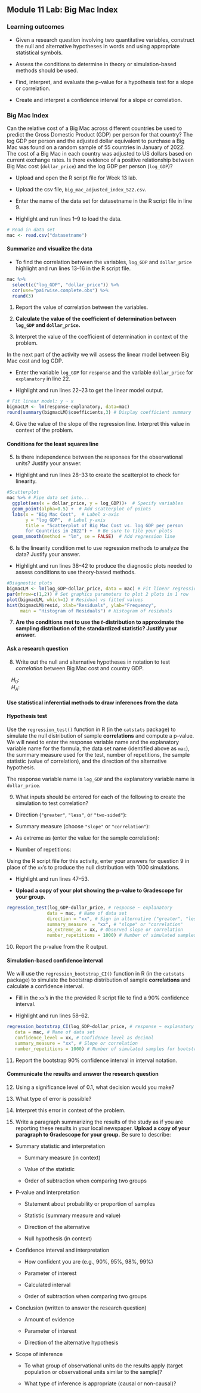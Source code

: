## Module 11 Lab: Big Mac Index

\setstretch{1}

### Learning outcomes

* Given a research question involving two quantitative variables, construct the null and alternative hypotheses
  in words and using appropriate statistical symbols.
  
* Assess the conditions to determine in theory or simulation-based methods should be used.

* Find, interpret, and evaluate the p-value for a hypothesis test for a slope or correlation.

* Create and interpret a confidence interval for a slope or correlation.


### Big Mac Index

Can the relative cost of a Big Mac across different countries be used to predict the Gross Domestic Product (GDP) per person for that country?  The log GDP per person and the adjusted dollar equivalent to purchase a Big Mac was found on a random sample of 55 countries in January of 2022.  The cost of a Big Mac in each country was adjusted to US dollars based on current exchange rates.  Is there evidence of a positive relationship between Big Mac cost (`dollar_price`) and the log GDP per person (`log_GDP`)?

* Upload and open the R script file for Week 13 lab. 

* Upload the csv file, `big_mac_adjusted_index_S22.csv`. 

* Enter the name of the data set for datasetname in the R script file in line 9. 

* Highlight and run lines 1--9 to load the data.

```r
# Read in data set 
mac <- read.csv("datasetname")
```

#### Summarize and visualize the data {-} 

* To find the correlation between the variables, `log_GDP` and `dollar_price` highlight and run lines 13--16 in the R script file.

```r
mac %>% 
  select(c("log_GDP", "dollar_price")) %>%
  cor(use="pairwise.complete.obs") %>%
  round(3)
```

1.  Report the value of correlation between the variables. 
\vspace{0.2in}

2. **Calculate the value of the coefficient of determination between `log_GDP` and `dollar_price`.** 
\vspace{0.4in}

3. Interpret the value of the coefficient of determination in context of the problem.
\vspace{0.6in}

In the next part of the activity we will assess the linear model between Big Mac cost and log GDP.  

* Enter the variable `log_GDP` for `response` and the variable `dollar_price` for `explanatory` in line 22.  

* Highlight and run lines 22--23 to get the linear model output. 

```r
# Fit linear model: y ~ x
bigmacLM <- lm(response~explanatory, data=mac)
round(summary(bigmacLM)$coefficients,3) # Display coefficient summary
```

4. Give the value of the slope of the regression line.  Interpret this value in context of the problem.
\vspace{0.6in}

#### Conditions for the least squares line {-}

5. Is there independence between the responses for the observational units?  Justify your answer.

\vspace{0.3in}

* Highlight and run lines 28--33 to create the scatterplot to check for linearity.

```r
#Scatterplot
mac %>% # Pipe data set into...
  ggplot(aes(x = dollar_price, y = log_GDP))+  # Specify variables
  geom_point(alpha=0.5) +  # Add scatterplot of points
  labs(x = "Big Mac Cost",  # Label x-axis
       y = "log GDP",  # Label y-axis
       title = "Scatterplot of Big Mac Cost vs. log GDP per person
       for Countries in 2022") +  # Be sure to tile your plots
  geom_smooth(method = "lm", se = FALSE)  # Add regression line
```

6. Is the linearity condition met to use regression methods to analyze the data?  Justify your answer.

\vspace{0.3in}

* Highlight and run lines 38--42 to produce the diagnostic plots needed to assess conditions to use theory-based methods. 

```r
#Diagnostic plots
bigmacLM <- lm(log_GDP~dollar_price, data = mac) # Fit linear regression model
par(mfrow=c(1,2)) # Set graphics parameters to plot 2 plots in 1 row
plot(bigmacLM, which=1) # Residual vs fitted values
hist(bigmacLM$resid, xlab="Residuals", ylab="Frequency",
     main = "Histogram of Residuals") # Histogram of residuals
```

7. **Are the conditions met to use the $t$-distribution to approximate the sampling distribution of the standardized statistic? Justify your answer.**

\vspace{1.5in}

\newpage
 
#### Ask a research question {-}

8. Write out the null and alternative hypotheses in notation to test *correlation* between Big Mac cost and country GDP.

\vspace{.2in}

|    $H_0:$

\vspace{.2in}

|    $H_A:$

\vspace{.2in}

#### Use statistical inferential methods to draw inferences from the data {-}

#### Hypothesis test {-}

Use the `regression_test()` function in R (in the `catstats` package) to simulate the null distribution of sample **correlations** and compute a p-value.  We will need to enter the response variable name and the explanatory variable name for the formula, the data set name (identified above as `mac`), the summary measure used for the test, number of repetitions, the sample statistic (value of correlation), and the direction of the alternative hypothesis.

The response variable name is `log_GDP` and the explanatory variable name is `dollar_price`.

9. What inputs should be entered for each of the following to create the simulation to test correlation?

\vspace{.5 mm}

* Direction (`"greater"`, `"less"`, or `"two-sided"`):

\vspace{.2in}

* Summary measure (choose `"slope"` or `"correlation"`):

\vspace{.2in}
* As extreme as (enter the value for the sample correlation):

\vspace{0.2in}

* Number of repetitions:
    
\vspace{.2in}

Using the R script file for this activity, enter your answers for question 9 in place of the `xx`'s to produce the null distribution with 1000 simulations. 

* Highlight and run lines 47--53. 

* **Upload a copy of your plot showing the p-value to Gradescope for your group.**

```r
regression_test(log_GDP~dollar_price, # response ~ explanatory
               data = mac, # Name of data set
               direction = "xx", # Sign in alternative ("greater", "less", "two-sided")
               summary_measure  = "xx", # "slope" or "correlation"
               as_extreme_as = xx, # Observed slope or correlation
               number_repetitions = 1000) # Number of simulated samples for null distribution
```

10.  Report the p-value from the R output. 
\vspace{0.3in}

\newpage

#### Simulation-based confidence interval {-}

We will use the `regression_bootstrap_CI()` function in R (in the `catstats` package) to simulate the bootstrap distribution of sample **correlations** and calculate a confidence interval. 

* Fill in the `xx`'s in the the provided R script file to find a 90\% confidence interval. 

* Highlight and run lines 58--62. 

```r
regression_bootstrap_CI(log_GDP~dollar_price, # response ~ explanatory
   data = mac, # Name of data set
   confidence_level = xx, # Confidence level as decimal
   summary_measure = "xx", # Slope or correlation
   number_repetitions = 1000) # Number of simulated samples for bootstrap distribution
```
11.  Report the bootstrap 90\% confidence interval in interval notation.  
\vspace{0.5in}

#### Communicate the results and answer the research question {-}

12. Using a significance level of 0.1, what decision would you make?
\vspace{0.2in}

13. What type of error is possible?
\vspace{0.3in}

14. Interpret this error in context of the problem.
\vspace{0.8in}

15. Write a paragraph summarizing the results of the study as if you are reporting these results in your local newspaper.  **Upload a copy of your paragraph to Gradescope for your group.**  Be sure to describe:

* Summary statistic and interpretation

    * Summary measure (in context)
    
    * Value of the statistic 
    
    * Order of subtraction when comparing two groups


* P-value and interpretation

    * Statement about probability or proportion of samples
    
    * Statistic (summary measure and value)
    
    * Direction of the alternative 
    
    * Null hypothesis (in context) 


* Confidence interval and interpretation

    * How confident you are (e.g., 90%, 95%, 98%, 99%)
    
    * Parameter of interest
    
    * Calculated interval
    
    * Order of subtraction when comparing two groups


* Conclusion (written to answer the research question)

    * Amount of evidence
    
    * Parameter of interest 
    
    * Direction of the alternative hypothesis


* Scope of inference

    * To what group of observational units do the results apply (target population or observational units similar to the sample)?
	
    * What type of inference is appropriate (causal or non-causal)?
    
\newpage